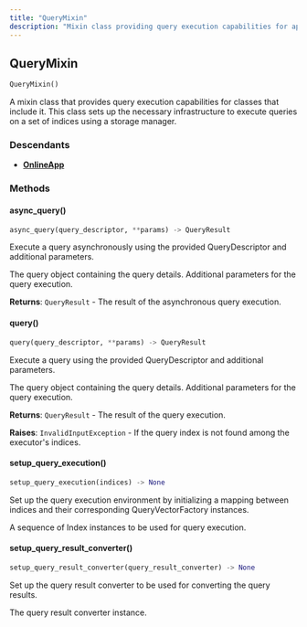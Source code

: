 ```yaml
---
title: "QueryMixin"
description: "Mixin class providing query execution capabilities for application classes"
---
```


## QueryMixin

```python
QueryMixin()
```

A mixin class that provides query execution capabilities for classes that include it. This class sets up the necessary infrastructure to execute queries on a set of indices using a storage manager.

### Descendants

- [**OnlineApp**](/reference/dsl/app/online/online_app)

### Methods

#### async_query()

```python
async_query(query_descriptor, **params) -> QueryResult
```

Execute a query asynchronously using the provided QueryDescriptor and additional parameters.

<ParamField path="query_descriptor" type="QueryDescriptor" required>
The query object containing the query details.
</ParamField>

<ParamField path="**params" type="Any" required>
Additional parameters for the query execution.
</ParamField>

**Returns**: `QueryResult` - The result of the asynchronous query execution.

#### query()

```python
query(query_descriptor, **params) -> QueryResult
```

Execute a query using the provided QueryDescriptor and additional parameters.

<ParamField path="query_descriptor" type="QueryDescriptor" required>
The query object containing the query details.
</ParamField>

<ParamField path="**params" type="Any" required>
Additional parameters for the query execution.
</ParamField>

**Returns**: `QueryResult` - The result of the query execution.

**Raises**: `InvalidInputException` - If the query index is not found among the executor's indices.

#### setup_query_execution()

```python
setup_query_execution(indices) -> None
```

Set up the query execution environment by initializing a mapping between indices and their corresponding QueryVectorFactory instances.

<ParamField path="indices" type="Sequence[Index]" required>
A sequence of Index instances to be used for query execution.
</ParamField>

#### setup_query_result_converter()

```python
setup_query_result_converter(query_result_converter) -> None
```

Set up the query result converter to be used for converting the query results.

<ParamField path="query_result_converter" type="QueryResultConverter" required>
The query result converter instance.
</ParamField>